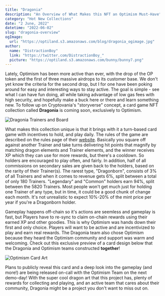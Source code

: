 ```yaml
---
title: "Dragonia"
description: "An Overview of What Makes this NFT an Optimism Must-Have"
category: "Hot New Collections"
date: "2 June, 2022"
datetime: "2022-06-02"
slug: "dragonia-overview"
ogImage:
  url: "https://optiland.s3.amazonaws.com/blog/dragonia_ogimage.jpg"
author:
  name: "DistractionBoy"
  link: "https://twitter.com/DistractionBoy_"
  picture: "https://optiland.s3.amazonaws.com/bunny/bunny7.png"
---
```


Lately, Optimism has been more active than ever, with the drop of the OP token
and the first of three massive airdrops to its customer base. We don't yet know
the criteria for the second drop, but I for one have been poking around for easy
and interesting ways to stay active. The goal is simple - see what I can have fun
doing, all while taking advantage of low gas fees with high security, and hopefully
make a buck here or there and learn something new. To follow up on Cryptovania's
"storyverse" concept, a card game NFT collection called **Dragonia** is coming soon,
exclusively to Optimism.

![Dragonia Trainers and Board](https://optiland.s3.amazonaws.com/blog/gameboard.jpg)

What makes this collection unique is that it brings with it a turn-based card game
with incentives to hold, and play daily. The rules of the game are described on
the rules page of their [website](https://www.dragonia.gg/#rules). Basically you
square off against another Trainer and take turns delivering hit points that magnify
by matching dragon elements and Trainer elements, and the winner receives XP which
they can use for more rewards, but there's a cooldown. So holders are encouraged to
play often, and fairly. In addition, half of all commissions on secondary sales are
given back to the holders, based on the rarity of their Trainer(s). The
rarest type, "Dragonborn", consists of 3% of all Trainers and when it
comes to revenue gets 6%, split between a total of only 180 Trainers.
"Legendary" and "Common" holders earn 94%, split between the 5820 Trainers.
Most people won't get much just for holding one Trainer of any type, but in time,
it could be a good chunk of change each month. It's not unrealistic to expect 10%-20% of
the mint price per year if you're a Dragonborn holder.

Gameplay happens off-chain so it's actions are seemless and gameplay is fast, but Players
have to re-sync to claim on-chain rewards using their earned XP and other goodies. This is
why Optimism was hands down their first and only choice. Players will want to be active and
are incentivized to play and earn real rewards. The Dragonia team also chose Optimism because
they heard the Optimism community and support was warm and welcoming. Check out this exclusive
preview of a card design below that the Dragonia and Optimism teams constructed **together**!

![Optimism Card Art](https://optiland.s3.amazonaws.com/blog/final_card_op.png)

Plans to publicly reveal this card and a deep look into the gameplay (and more!) are being
released on-call with the Optimism Team on the next demo-day! With the super cool dragon art that this
project has, plenty of rewards for collecting and playing, and an active team that cares about their
community, Dragonia might be a project you don't want to miss out on.
